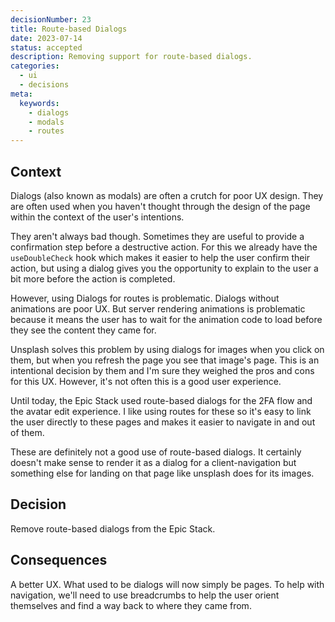 ```yaml
---   
decisionNumber: 23
title: Route-based Dialogs
date: 2023-07-14
status: accepted
description: Removing support for route-based dialogs.
categories:
  - ui
  - decisions
meta:
  keywords:
    - dialogs
    - modals
    - routes  
---
```

## Context

Dialogs (also known as modals) are often a crutch for poor UX design. They are
often used when you haven't thought through the design of the page within the
context of the user's intentions.

They aren't always bad though. Sometimes they are useful to provide a
confirmation step before a destructive action. For this we already have the
`useDoubleCheck` hook which makes it easier to help the user confirm their
action, but using a dialog gives you the opportunity to explain to the user a
bit more before the action is completed.

However, using Dialogs for routes is problematic. Dialogs without animations are
poor UX. But server rendering animations is problematic because it means the
user has to wait for the animation code to load before they see the content they
came for.

Unsplash solves this problem by using dialogs for images when you click on them,
but when you refresh the page you see that image's page. This is an intentional
decision by them and I'm sure they weighed the pros and cons for this UX.
However, it's not often this is a good user experience.

Until today, the Epic Stack used route-based dialogs for the 2FA flow and the
avatar edit experience. I like using routes for these so it's easy to link the
user directly to these pages and makes it easier to navigate in and out of them.

These are definitely not a good use of route-based dialogs. It certainly doesn't
make sense to render it as a dialog for a client-navigation but something else
for landing on that page like unsplash does for its images.

## Decision

Remove route-based dialogs from the Epic Stack.

## Consequences

A better UX. What used to be dialogs will now simply be pages. To help with
navigation, we'll need to use breadcrumbs to help the user orient themselves and
find a way back to where they came from.
